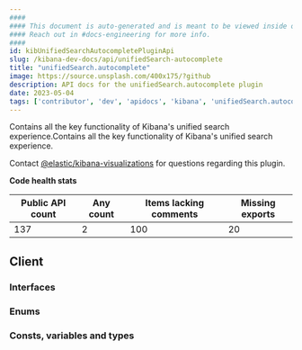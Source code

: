 ```yaml
---
####
#### This document is auto-generated and is meant to be viewed inside our experimental, new docs system.
#### Reach out in #docs-engineering for more info.
####
id: kibUnifiedSearchAutocompletePluginApi
slug: /kibana-dev-docs/api/unifiedSearch-autocomplete
title: "unifiedSearch.autocomplete"
image: https://source.unsplash.com/400x175/?github
description: API docs for the unifiedSearch.autocomplete plugin
date: 2023-05-04
tags: ['contributor', 'dev', 'apidocs', 'kibana', 'unifiedSearch.autocomplete']
---
```


Contains all the key functionality of Kibana's unified search experience.Contains all the key functionality of Kibana's unified search experience.

Contact [@elastic/kibana-visualizations](https://github.com/orgs/elastic/teams/kibana-visualizations) for questions regarding this plugin.

**Code health stats**

| Public API count  | Any count | Items lacking comments | Missing exports |
|-------------------|-----------|------------------------|-----------------|
| 137 | 2 | 100 | 20 |

## Client

### Interfaces
<DocDefinitionList data={unifiedSearchAutocompleteObj.client.interfaces}/>

### Enums
<DocDefinitionList data={unifiedSearchAutocompleteObj.client.enums}/>

### Consts, variables and types
<DocDefinitionList data={unifiedSearchAutocompleteObj.client.misc}/>

